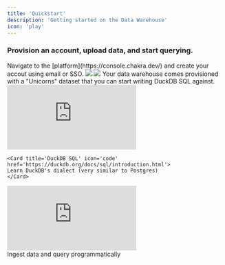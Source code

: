 ```yaml
---
title: 'Quickstart'
description: 'Getting started on the Data Warehouse'
icon: 'play'
---
```


### Provision an account, upload data, and start querying.

<Steps>
  <Step title='Sign-Up'>
    Navigate to the [platform](https://console.chakra.dev/) and create your accout
    using email or SSO.
    <img src='/images/quickstart-1.png' />
  </Step>
  <Step title='Select your storage provider + region and provision your data warehouse'>
    <img src='/images/quickstart-2.png' />
  </Step>
  <Step title='Navigate to "Worksheets" in the sidebar' />
  <Step title='Execute SQL'>
    Your data warehouse comes provisioned with a "Unicorns" dataset that you can
    start writing DuckDB SQL against. 
    <div className='relative w-full aspect-video'>
      <iframe
        src='https://player.vimeo.com/video/1051397093?badge=0&autopause=0&player_id=0&autoplay=1&muted=1&loop=1&controls=0&playsinline=true&dnt=1&app_id=58479&transparent=0'
        frameBorder='0'
        allow='autoplay; fullscreen; picture-in-picture; clipboard-write; encrypted-media'
        title='blog-video-1'
        data-ready='true'
        className='absolute top-0 left-0 w-full h-full'
      ></iframe>
    </div>

    <Card title='DuckDB SQL' icon='code' href='https://duckdb.org/docs/sql/introduction.html'>
    Learn DuckDB's dialect (very similar to Postgres)
    </Card>

  </Step>
  <Step title='Ingest data using the Python SDK'>
    <div className='relative w-full aspect-video'>
      <iframe
        src='https://player.vimeo.com/video/1051397038?badge=0&autopause=0&player_id=0&autoplay=1&muted=1&loop=1&controls=0&playsinline=true&dnt=1&app_id=58479&transparent=0'
        frameBorder='0'
        allow='autoplay; fullscreen; picture-in-picture; clipboard-write; encrypted-media'
        title='blog-video-1'
        data-ready='true'
        className='absolute top-0 left-0 w-full h-full'
      ></iframe>
    </div>
    <Card title='Python SDK' icon='table' href='/datawarehouse/worksheet'>
      Ingest data and query programmatically
    </Card>
  </Step>
</Steps>
